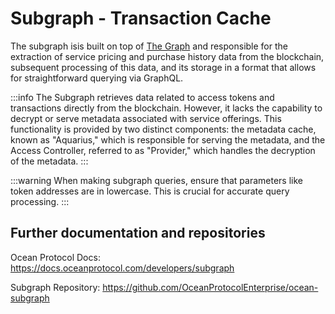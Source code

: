# Subgraph - Transaction Cache

The subgraph isis built on top of [The Graph](https://thegraph.com/) and responsible for the extraction of service pricing and purchase history data from the blockchain, subsequent processing of this data, and its storage in a format that allows for straightforward querying via GraphQL.

:::info
The Subgraph retrieves data related to access tokens and transactions directly from the blockchain. However, it lacks the capability to decrypt or serve metadata associated with service offerings. This functionality is provided by two distinct components: the metadata cache, known as "Aquarius," which is responsible for serving the metadata, and the Access Controller, referred to as "Provider," which handles the decryption of the metadata.
:::

:::warning
When making subgraph queries, ensure that parameters like token addresses are in lowercase. This is crucial for accurate query processing.
:::


## Further documentation and repositories

Ocean Protocol Docs: https://docs.oceanprotocol.com/developers/subgraph

Subgraph Repository: https://github.com/OceanProtocolEnterprise/ocean-subgraph